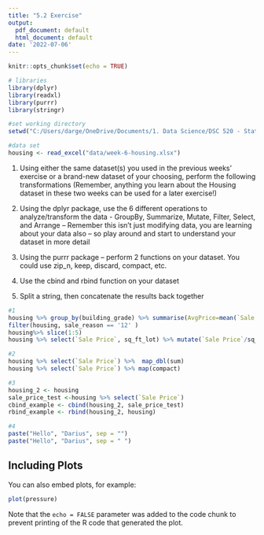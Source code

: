 ```yaml
---
title: "5.2 Exercise"
output:
  pdf_document: default
  html_document: default
date: '2022-07-06'
---
```


```r
knitr::opts_chunk$set(echo = TRUE)

# libraries
library(dplyr)
library(readxl)
library(purrr)
library(stringr)

#set working directory
setwd("C:/Users/darge/OneDrive/Documents/1. Data Science/DSC 520 - Statistics for Data Science/dsc520")

#data set
housing <- read_excel("data/week-6-housing.xlsx")

```

1. Using either the same dataset(s) you used in the previous weeks’ exercise or a brand-new dataset of your choosing, perform the following transformations (Remember, anything you learn about the Housing dataset in these two weeks can be used for a later exercise!)
  1. Using the dplyr package, use the 6 different operations to analyze/transform the data - GroupBy, Summarize, Mutate, Filter, Select, and Arrange – Remember this isn’t just modifying data, you are learning about your data also – so play around and start to understand your dataset in more detail
  
  2. Using the purrr package – perform 2 functions on your dataset.  You could use zip_n, keep, discard, compact, etc.
  3. Use the cbind and rbind function on your dataset
  4. Split a string, then concatenate the results back together

```r
#1
housing %>% group_by(building_grade) %>% summarise(AvgPrice=mean(`Sale Price`)) %>% arrange(AvgPrice)
filter(housing, sale_reason == '12' )
housing%>% slice(1:5)
housing %>% select(`Sale Price`, sq_ft_lot) %>% mutate(`Sale Price`/sq_ft_lot)

#2
housing %>% select(`Sale Price`) %>%  map_dbl(sum)
housing %>% select(`Sale Price`) %>% map(compact)

#3
housing_2 <- housing
sale_price_test <-housing %>% select(`Sale Price`)
cbind_example <- cbind(housing_2, sale_price_test)
rbind_example <- rbind(housing_2, housing)

#4
paste("Hello", "Darius", sep = "")
paste("Hello", "Darius", sep = " ")

```

## Including Plots

You can also embed plots, for example:

```r
plot(pressure)
```

Note that the `echo = FALSE` parameter was added to the code chunk to prevent printing of the R code that generated the plot.

